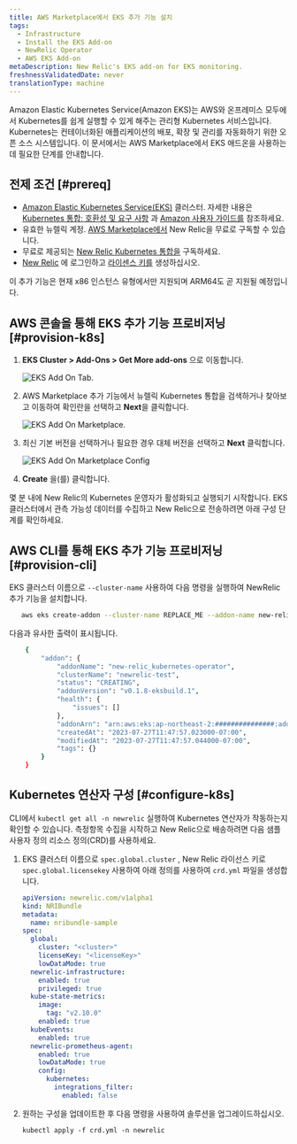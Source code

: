 ```yaml
---
title: AWS Marketplace에서 EKS 추가 기능 설치
tags:
  - Infrastructure
  - Install the EKS Add-on
  - NewRelic Operator
  - AWS EKS Add-on
metaDescription: New Relic's EKS add-on for EKS monitoring.
freshnessValidatedDate: never
translationType: machine
---
```





Amazon Elastic Kubernetes Service(Amazon EKS)는 AWS와 온프레미스 모두에서 Kubernetes를 쉽게 실행할 수 있게 해주는 관리형 Kubernetes 서비스입니다. Kubernetes는 컨테이너화된 애플리케이션의 배포, 확장 및 관리를 자동화하기 위한 오픈 소스 시스템입니다. 이 문서에서는 AWS Marketplace에서 EKS 애드온을 사용하는 데 필요한 단계를 안내합니다.

## 전제 조건 [#prereq]

* [Amazon Elastic Kubernetes Service(EKS)](https://docs.aws.amazon.com/eks/latest/userguide/what-is-eks.html) 클러스터. 자세한 내용은 [Kubernetes 통합: 호환성 및 요구 사항](/docs/kubernetes-pixie/kubernetes-integration/get-started/kubernetes-integration-compatibility-requirements/) 과 [Amazon 사용자 가이드를](https://docs.aws.amazon.com/eks/latest/userguide/create-cluster.html) 참조하세요.
* 유효한 뉴렐릭 계정. [AWS Marketplace에서](https://aws.amazon.com/marketplace/pp/prodview-ov56chowabeb4?sr=0-3&ref_=beagle&applicationId=AWS-Marketplace-Console) New Relic을 무료로 구독할 수 있습니다.
* 무료로 제공되는 [New Relic Kubernetes 통합을](https://aws.amazon.com/marketplace/pp/prodview-gcywa6keq2ajy?applicationId=AWS-Marketplace-Console&ref_=beagle&sr=0-5) 구독하세요.
* [New Relic](https://one.newrelic.com/) 에 로그인하고 [라이센스 키를](https://one.newrelic.com/api-keys) 생성하십시오.

<Callout variant="important">
  이 추가 기능은 현재 x86 인스턴스 유형에서만 지원되며 ARM64도 곧 지원될 예정입니다.
</Callout>

## AWS 콘솔을 통해 EKS 추가 기능 프로비저닝 [#provision-k8s]

1. <DNT>**EKS Cluster > Add-Ons > Get More add-ons**</DNT> 으로 이동합니다.

   <img
     title="eksAddOnTab.png"
     alt="EKS Add On Tab."
     src={eksAddOnTab}
   />

2. AWS Marketplace 추가 기능에서 뉴렐릭 Kubernetes 통합을 검색하거나 찾아보고 이동하여 확인란을 선택하고 <DNT>**Next**</DNT>을 클릭합니다.

   <img
     title="eksAddOnMarketplace.png"
     alt="EKS Add On Marketplace."
     src={eksAddOnMarketplace}
   />

3. 최신 기본 버전을 선택하거나 필요한 경우 대체 버전을 선택하고 <DNT>**Next**</DNT> 클릭합니다.

   <img
     title="eksAddOnMarketplaceConfig.png"
     alt="EKS Add On Marketplace Config"
     src={eksAddOnMarketplaceConfig}
   />

4. <DNT>**Create**</DNT> 을(를) 클릭합니다.

몇 분 내에 New Relic의 Kubernetes 운영자가 활성화되고 실행되기 시작합니다. EKS 클러스터에서 관측 가능성 데이터를 수집하고 New Relic으로 전송하려면 아래 구성 단계를 확인하세요.

## AWS CLI를 통해 EKS 추가 기능 프로비저닝 [#provision-cli]

EKS 클러스터 이름으로 `--cluster-name` 사용하여 다음 명령을 실행하여 NewRelic 추가 기능을 설치합니다.

```bash
   aws eks create-addon --cluster-name REPLACE_ME --addon-name new-relic_kubernetes-operator
```

다음과 유사한 출력이 표시됩니다.

```bash
    {
        "addon": {
            "addonName": "new-relic_kubernetes-operator",
            "clusterName": "newrelic-test",
            "status": "CREATING",
            "addonVersion": "v0.1.8-eksbuild.1",
            "health": {
                "issues": []
            },
            "addonArn": "arn:aws:eks:ap-northeast-2:###############:addon/kubecon2023-127/new-relic_kubernetes-operator/6cc5e7b7-d8f1-5fa0-c668-2bc9727e16b3",
            "createdAt": "2023-07-27T11:47:57.023000-07:00",
            "modifiedAt": "2023-07-27T11:47:57.044000-07:00",
            "tags": {}
        }
    }
```

## Kubernetes 연산자 구성 [#configure-k8s]

CLI에서 `kubectl get all -n newrelic` 실행하여 Kubernetes 연산자가 작동하는지 확인할 수 있습니다. 측정항목 수집을 시작하고 New Relic으로 배송하려면 다음 샘플 사용자 정의 리소스 정의(CRD)를 사용하세요.

1. EKS 클러스터 이름으로 `spec.global.cluster` , New Relic 라이선스 키로 `spec.global.licensekey` 사용하여 아래 정의를 사용하여 `crd.yml` 파일을 생성합니다.

   ```yml
   apiVersion: newrelic.com/v1alpha1
   kind: NRIBundle
   metadata:
     name: nribundle-sample
   spec:
     global:
       cluster: "<cluster>"
       licenseKey: "<licenseKey>"
       lowDataMode: true
     newrelic-infrastructure:
       enabled: true
       privileged: true
     kube-state-metrics:
       image:
         tag: "v2.10.0"
       enabled: true
     kubeEvents:
       enabled: true
     newrelic-prometheus-agent:
       enabled: true
       lowDataMode: true
       config:
         kubernetes:
           integrations_filter:
             enabled: false
   ```

2. 원하는 구성을 업데이트한 후 다음 명령을 사용하여 솔루션을 업그레이드하십시오.

   ```
   kubectl apply -f crd.yml -n newrelic
   ```